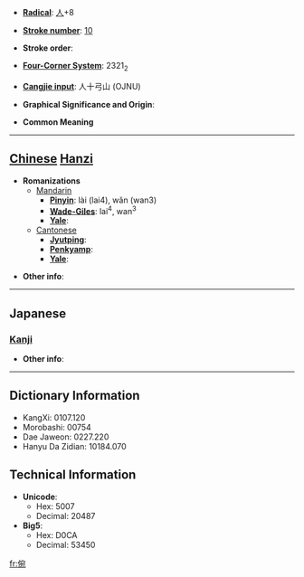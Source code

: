 * '''[[Wiktionary:Chinese radical index| Radical]]''': [[Wiktionary:Chinese radical index 人|人]]+8

* '''[[Wiktionary:Chinese total strokes index|Stroke number]]''': [[Wiktionary:Chinese total strokes index 10|10]]

* '''Stroke order''': 

* '''[[Wiktionary:Chinese four corner index|Four-Corner System]]''': 2321<sub>2</sub>

* '''[[Wiktionary:Chinese Cangjie index|Cangjie input]]''': 人十弓山 (OJNU)

* '''Graphical Significance and Origin''': 

* '''Common Meaning'''

----

== [[Chinese]] [[Hanzi]] ==

* '''Romanizations'''
** [[Mandarin]]
*** '''[[Pinyin]]''': lài (lai4), wǎn (wan3)
*** '''[[Wade-Giles]]''': lai<sup>4</sup>, wan<sup>3</sup>
*** '''[[Yale]]''': 
**[[Cantonese]]
***'''[[Jyutping]]''':
***'''[[Penkyamp]]''': 
***'''[[Yale]]''': 

* '''Other info''': 

----

==Japanese==
===[[Kanji]]===
{{kanji|on readings=[[えん]] (en), [[おん]] (on)|kun readings=[[たのしむ]] (tanoshimu), [[よろこぶ]] (yorokobu), [[すすめる]] (susumeru)}}

* '''Other info''':  

----

== Dictionary Information ==

* KangXi: 0107.120
* Morobashi: 00754
* Dae Jaweon: 0227.220
* Hanyu Da Zidian: 10184.070

== Technical Information ==

* '''Unicode''':
** Hex: 5007
** Decimal: 20487
* '''Big5''':
** Hex: D0CA
** Decimal: 53450

[[fr:倇]]